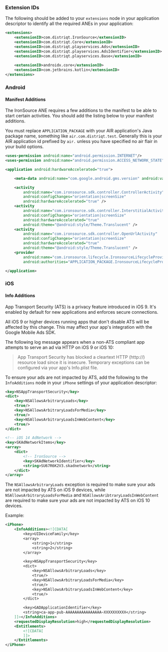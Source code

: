 
### Extension IDs

The following should be added to your `extensions` node in your application descriptor to identify all the required ANEs in your application:

```xml
<extensions>
	<extensionID>com.distriqt.IronSource</extensionID>
	<extensionID>com.distriqt.Core</extensionID>
	<extensionID>com.distriqt.playservices.Ads</extensionID>
	<extensionID>com.distriqt.playservices.AdsIdentifier</extensionID>
	<extensionID>com.distriqt.playservices.Base</extensionID>
	
    <extensionID>androidx.core</extensionID>
    <extensionID>com.jetbrains.kotlin</extensionID>
</extensions>
```



### Android

#### Manifest Additions


The IronSource ANE requires a few additions to the manifest to be able to start certain activities. You should add the listing below to your manifest additions. 

You must replace `APPLICATION_PACKAGE` with your AIR application's Java package name, something like `air.com.distriqt.test`. Generally this is your AIR application id prefixed by `air.` unless you have specified no air flair in your build options.

```xml
<uses-permission android:name="android.permission.INTERNET"/>
<uses-permission android:name="android.permission.ACCESS_NETWORK_STATE" />

<application android:hardwareAccelerated="true">

    <meta-data android:name="com.google.android.gms.version" android:value="@integer/google_play_services_version" />

    <activity
        android:name="com.ironsource.sdk.controller.ControllerActivity"
        android:configChanges="orientation|screenSize"
        android:hardwareAccelerated="true" />
    <activity
        android:name="com.ironsource.sdk.controller.InterstitialActivity"
        android:configChanges="orientation|screenSize"
        android:hardwareAccelerated="true"
        android:theme="@android:style/Theme.Translucent" />
    <activity
        android:name="com.ironsource.sdk.controller.OpenUrlActivity"
        android:configChanges="orientation|screenSize"
        android:hardwareAccelerated="true"
        android:theme="@android:style/Theme.Translucent" />
	<provider
		android:name="com.ironsource.lifecycle.IronsourceLifecycleProvider"
		android:authorities="APPLICATION_PACKAGE.IronsourceLifecycleProvider" />

</application>
```


### iOS 

#### Info Additions


App Transport Security (ATS) is a privacy feature introduced in iOS 9. It's enabled 
by default for new applications and enforces secure connections.

All iOS 9 or higher devices running apps that don't disable ATS will be affected by 
this change. This may affect your app's integration with the Google Mobile Ads SDK.

The following log message appears when a non-ATS compliant app attempts to serve an 
ad via HTTP on iOS 9 or iOS 10:

> App Transport Security has blocked a cleartext HTTP (http://) resource load since it is insecure. Temporary exceptions can be configured via your app's Info.plist file.

To ensure your ads are not impacted by ATS, add the following to the `InfoAdditions`
node in your `iPhone` settings of your application descriptor:

```xml
<key>NSAppTransportSecurity</key>
<dict>
	<key>NSAllowsArbitraryLoads</key>
	<true/>
	<key>NSAllowsArbitraryLoadsForMedia</key>
	<true/>
	<key>NSAllowsArbitraryLoadsInWebContent</key>
	<true/>
</dict>

<!-- iOS 14 AdNetwork -->
<key>SKAdNetworkItems</key>
<array>
    <dict>
        <!-- IronSource -->
        <key>SKAdNetworkIdentifier</key>
        <string>SU67R6K2V3.skadnetwork</string> 
    </dict>
</array>
```

The `NSAllowsArbitraryLoads` exception is required to make sure your ads are not 
impacted by ATS on iOS 9 devices, while `NSAllowsArbitraryLoadsForMedia` and 
`NSAllowsAribtraryLoadsInWebContent` are required to make sure your ads are 
not impacted by ATS on iOS 10 devices.


Example:


```xml
<iPhone>
	<InfoAdditions><![CDATA[
		<key>UIDeviceFamily</key>
		<array>
			<string>1</string>
			<string>2</string>
		</array>

		<key>NSAppTransportSecurity</key>
		<dict>
			<key>NSAllowsArbitraryLoads</key>
			<true/>
			<key>NSAllowsArbitraryLoadsForMedia</key>
			<true/>
			<key>NSAllowsArbitraryLoadsInWebContent</key>
			<true/>
		</dict>

		<key>GADApplicationIdentifier</key>
		<string>ca-app-pub-AAAAAAAAAAAAAAAA~XXXXXXXXXX</string>
	]]></InfoAdditions>
	<requestedDisplayResolution>high</requestedDisplayResolution>
	<Entitlements>
		<![CDATA[
		]]>
	</Entitlements>
</iPhone>
```